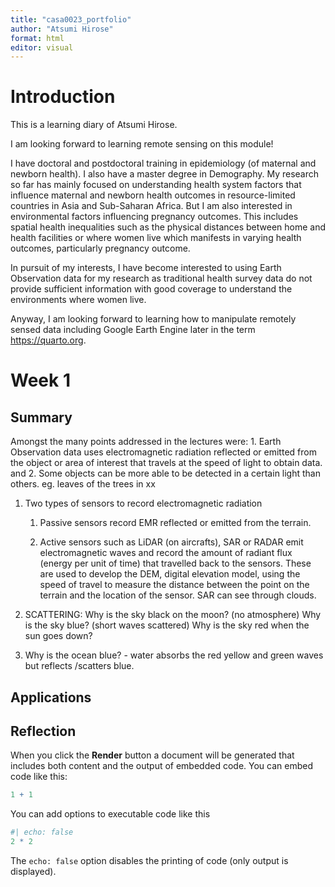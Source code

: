```yaml
---
title: "casa0023_portfolio"
author: "Atsumi Hirose"
format: html
editor: visual
---
```


# Introduction

This is a learning diary of Atsumi Hirose.

I am looking forward to learning remote sensing on this module!

I have doctoral and postdoctoral training in epidemiology (of maternal and newborn health). I also have a master degree in Demography. My research so far has mainly focused on understanding health system factors that influence maternal and newborn health outcomes in resource-limited countries in Asia and Sub-Saharan Africa. But I am also interested in environmental factors influencing pregnancy outcomes. This includes spatial health inequalities such as the physical distances between home and health facilities or where women live which manifests in varying health outcomes, particularly pregnancy outcome.

In pursuit of my interests, I have become interested to using Earth Observation data for my research as traditional health survey data do not provide sufficient information with good coverage to understand the environments where women live.

Anyway, I am looking forward to learning how to manipulate remotely sensed data including Google Earth Engine later in the term <https://quarto.org>.

# Week 1

## Summary

Amongst the many points addressed in the lectures were: 1. Earth Observation data uses electromagnetic radiation reflected or emitted from the object or area of interest that travels at the speed of light to obtain data. and 2. Some objects can be more able to be detected in a certain light than others. eg. leaves of the trees in xx

1.  Two types of sensors to record electromagnetic radiation

    1.  Passive sensors record EMR reflected or emitted from the terrain.

    2.  Active sensors such as LiDAR (on aircrafts), SAR or RADAR emit electromagnetic waves and record the amount of radiant flux (energy per unit of time) that travelled back to the sensors. These are used to develop the DEM, digital elevation model, using the speed of travel to measure the distance between the point on the terrain and the location of the sensor. SAR can see through clouds.

2.  SCATTERING: Why is the sky black on the moon? (no atmosphere) Why is the sky blue? (short waves scattered) Why is the sky red when the sun goes down?

3.  Why is the ocean blue?  - water absorbs the red yellow and green waves but reflects /scatters blue.

## Applications

## Reflection

When you click the **Render** button a document will be generated that includes both content and the output of embedded code. You can embed code like this:

```r
1 + 1
```

You can add options to executable code like this

```r
#| echo: false
2 * 2
```

The `echo: false` option disables the printing of code (only output is displayed).
